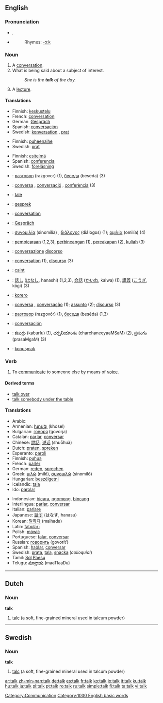 {{see|Talk}}
==English==

{{rank|answer|early|saying|449|talk|spirit|sometimes|account}}

===Pronunciation===
*{{IPA|/tɔːk/}}, {{SAMPA|/tO:k/}}
*{{audio|en-us-talk.ogg|Audio (US)}}
*:Rhymes: [[Rhymes:English:-ɔːk|-ɔːk]]

===Noun===
{{en-noun}}

# A [[conversation]].
# What is being said about a subject of interest.
#:''She is the '''talk''' of the day.''
# A [[lecture]].

====Translations====
{{trans-top|conversation}}
*Finnish: [[keskustelu]]
*French: [[conversation]] {{f}}
*German: [[Gespräch]] {{n}} 
*Spanish: [[conversación]] {{f}}
*Swedish: [[konversation]] {{c}}, [[prat]] {{n}}
{{trans-bottom}}

{{trans-top|what is being said}}
*Finnish: [[puheenaihe]]
*Swedish: [[prat]] {{n}}
{{trans-bottom}}

{{trans-top|lecture}}
*Finnish: [[esitelmä]]
*Spanish: [[conferencia]] {{f}}
*Swedish: [[föreläsning]] {{c}}
{{trans-bottom}}

{{checktrans}}
{{trans-top|translations to be checked}}
*{{ttbc|Bulgarian}}: [[разговор]] (razgovor) {{m}} (1), [[беседа]] (beseda) {{f}} (3)
*{{ttbc|Catalan}}: [[conversa]] {{f}}, [[conversació]] {{f}}, [[conferència]] {{f}} (3)
*{{ttbc|Danish}}: [[tale]]
*{{ttbc|Dutch}}: [[gesprek]] {{n}}
*{{ttbc|French}}: [[conversation]] {{f}}
*{{ttbc|German}}: [[Gespräch]] {{n}}
*{{ttbc|Greek}}: [[συνομιλία]] (sinomilía) {{f}}, [[διάλογος]] (diálogos) {{m}} (1); [[ομιλία]] (omilía) {{f}} (4)
*{{ttbc|Indonesian}}: [[bicara|pembicaraan]] (1,2,3), [[bincang|perbincangan]] (1), [[cakap|percakapan]] (2), [[kuliah]] (3)
*{{ttbc|Italian}}: [[conversazione]] {{f}} [[discorso]] {{m}}
{{trans-mid}}
*{{ttbc|Interlingua}}: [[conversation]] (1), [[discurso]] (3)
*{{ttbc|Irish}}: [[caint]]
*{{ttbc|Japanese}}: [[話し]] ([[はなし]], hanashi) (1,2,3), [[会話]] ([[かいわ]], kaiwa) (1), [[講義]] ([[こうぎ]], kōgi) (3)
*{{ttbc|Maori}}: [[korero]]
*{{ttbc|Portuguese}}: [[conversa]] {{f}}, [[conversação]] {{f}} (1); [[assunto]] {{m}} (2); [[discurso]] {{m}} (3)
*{{ttbc|Russian}}: [[разговор]] (razgovór) {{m}} (1), [[беседа]] (beséda) {{f}} (1,3)
*{{ttbc|Spanish}}: [[conversación]] {{f}}
*{{ttbc|Telugu}}: [[కబుర్లు]] (kaburlu) (1), [[చర్చనీయాంశం]] (charchaneeyaaMSaM) (2), [[ప్రసంగం]] (prasaMgaM) (3)
*{{ttbc|Turkish}}: [[konuşmak]]
{{trans-bottom}}

===Verb===
{{en-verb}}

# To [[communicate]] to someone else by means of [[voice]].

====Derived terms====
*[[talk over]]
*[[talk somebody under the table]]

====Translations====
{{top}}
*Arabic: {{ARchar|[[تكلم]]}} {{Unicode|(takállama)}}
*Armenian: [[խոսել]] (khosel)
*Bulgarian: [[говоря]] (govorja)
*Catalan: [[parlar]], [[conversar]]
*Chinese: [[說話]], [[说话]] (shuōhuà)
*Dutch: [[praten]], [[spreken]]
*Esperanto: [[paroli]]
*Finnish: [[puhua]]
*French: [[parler]]
*German: [[reden]], [[sprechen]]
*Greek: [[μιλώ]] (miló), [[συνομιλώ]] (sinomiló)
*Hungarian: [[beszélgetni]]
*Icelandic: [[tala]]
*Ido: [[parolar]]
{{mid}}
*Indonesian: [[bicara]], [[ngomong]], [[bincang]]
*Interlingua: [[parlar]], [[conversar]]
*Italian: [[parlare]]
*Japanese: [[話す]] (はなす, hanasu)
*Korean: [[말하다]] (malhada)
*Latin: [[fabulari|fabulārī]]
*Polish: [[mówić]]
*Portuguese: [[falar]], [[conversar]]
*Russian: [[говорить]] (govorít’)
*Spanish: [[hablar]], [[conversar]]
*Swedish: [[prata]], [[tala]], [[snacka]] (''colloquial'')
*Tamil: [[Sol]],[[Paesu]]
*Telugu: [[మాట్లాడు]] (maaTlaaDu)
{{bottom}}


----

==Dutch==
===Noun===
'''talk'''
# [[talc]] (a soft, fine-grained mineral used in talcum powder)


----
==Swedish==
===Noun===
'''talk'''
# [[talc]] (a soft, fine-grained mineral used in talcum powder)

[[Category:Communication]]
[[Category:1000 English basic words]]

[[ar:talk]]
[[zh-min-nan:talk]]
[[de:talk]]
[[es:talk]]
[[fr:talk]]
[[ko:talk]]
[[io:talk]]
[[it:talk]]
[[ku:talk]]
[[hu:talk]]
[[ja:talk]]
[[pl:talk]]
[[pt:talk]]
[[ro:talk]]
[[ru:talk]]
[[simple:talk]]
[[fi:talk]]
[[ta:talk]]
[[vi:talk]]